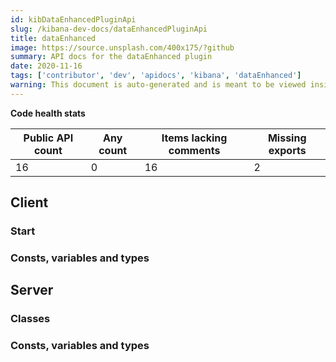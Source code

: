 ```yaml
---
id: kibDataEnhancedPluginApi
slug: /kibana-dev-docs/dataEnhancedPluginApi
title: dataEnhanced
image: https://source.unsplash.com/400x175/?github
summary: API docs for the dataEnhanced plugin
date: 2020-11-16
tags: ['contributor', 'dev', 'apidocs', 'kibana', 'dataEnhanced']
warning: This document is auto-generated and is meant to be viewed inside our experimental, new docs system. Reach out in #docs-engineering for more info.
---
```






**Code health stats**

| Public API count  | Any count | Items lacking comments | Missing exports | 
|-------------------|-----------|------------------------|-----------------|
| 16 | 0 | 16 | 2 |

## Client

### Start
<DocDefinitionList data={[dataEnhancedObj.client.start]}/>

### Consts, variables and types
<DocDefinitionList data={dataEnhancedObj.client.misc}/>

## Server

### Classes
<DocDefinitionList data={dataEnhancedObj.server.classes}/>

### Consts, variables and types
<DocDefinitionList data={dataEnhancedObj.server.misc}/>

